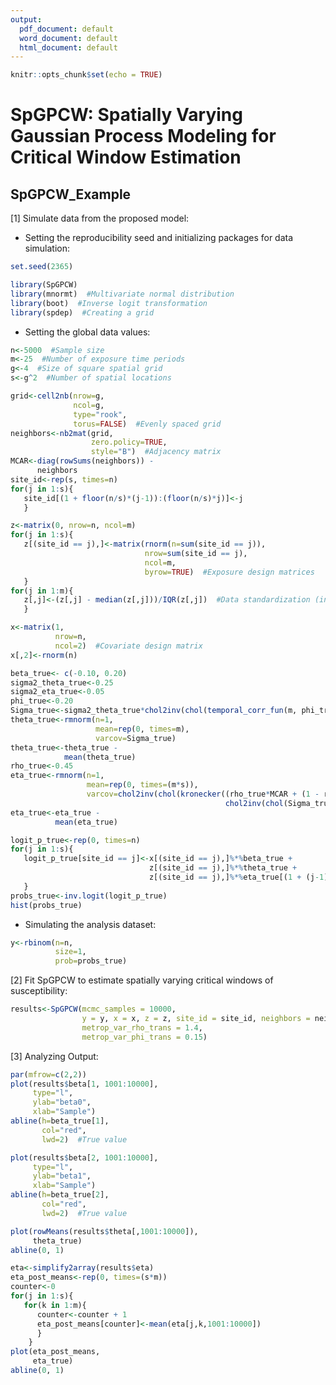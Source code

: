 ```yaml
---
output:
  pdf_document: default
  word_document: default
  html_document: default
---
```

```r
knitr::opts_chunk$set(echo = TRUE)
```
# SpGPCW: Spatially Varying Gaussian Process Modeling for Critical Window Estimation

## SpGPCW_Example

[1] Simulate data from the proposed model:

* Setting the reproducibility seed and initializing packages for data simulation: 
```r
set.seed(2365)

library(SpGPCW)
library(mnormt)  #Multivariate normal distribution
library(boot)  #Inverse logit transformation
library(spdep)  #Creating a grid
```

* Setting the global data values:
```r
n<-5000  #Sample size
m<-25  #Number of exposure time periods
g<-4  #Size of square spatial grid
s<-g^2  #Number of spatial locations

grid<-cell2nb(nrow=g, 
              ncol=g, 
              type="rook", 
              torus=FALSE)  #Evenly spaced grid
neighbors<-nb2mat(grid,
                  zero.policy=TRUE,
                  style="B")  #Adjacency matrix
MCAR<-diag(rowSums(neighbors)) - 
      neighbors
site_id<-rep(s, times=n)
for(j in 1:s){
   site_id[(1 + floor(n/s)*(j-1)):(floor(n/s)*j)]<-j
   }

z<-matrix(0, nrow=n, ncol=m)
for(j in 1:s){
   z[(site_id == j),]<-matrix(rnorm(n=sum(site_id == j)), 
                              nrow=sum(site_id == j), 
                              ncol=m,
                              byrow=TRUE)  #Exposure design matrices
   }
for(j in 1:m){
   z[,j]<-(z[,j] - median(z[,j]))/IQR(z[,j])  #Data standardization (interquartile range)
   }

x<-matrix(1, 
          nrow=n, 
          ncol=2)  #Covariate design matrix
x[,2]<-rnorm(n)

beta_true<- c(-0.10, 0.20)
sigma2_theta_true<-0.25
sigma2_eta_true<-0.05
phi_true<-0.20
Sigma_true<-sigma2_theta_true*chol2inv(chol(temporal_corr_fun(m, phi_true)[[1]]))
theta_true<-rmnorm(n=1, 
                   mean=rep(0, times=m), 
                   varcov=Sigma_true)
theta_true<-theta_true - 
            mean(theta_true)
rho_true<-0.45
eta_true<-rmnorm(n=1,
                 mean=rep(0, times=(m*s)),
                 varcov=chol2inv(chol(kronecker((rho_true*MCAR + (1 - rho_true)*diag(s)),
                                                chol2inv(chol(Sigma_true))))))
eta_true<-eta_true - 
          mean(eta_true)

logit_p_true<-rep(0, times=n)
for(j in 1:s){
   logit_p_true[site_id == j]<-x[(site_id == j),]%*%beta_true + 
                               z[(site_id == j),]%*%theta_true + 
                               z[(site_id == j),]%*%eta_true[(1 + (j-1)*m):(j*m)]
   }
probs_true<-inv.logit(logit_p_true)
hist(probs_true)
```

* Simulating the analysis dataset:
```r
y<-rbinom(n=n, 
          size=1, 
          prob=probs_true)
```

[2] Fit SpGPCW to estimate spatially varying critical windows of susceptibility:

```r
results<-SpGPCW(mcmc_samples = 10000,
                y = y, x = x, z = z, site_id = site_id, neighbors = neighbors,
                metrop_var_rho_trans = 1.4,
                metrop_var_phi_trans = 0.15)
```

[3]  Analyzing Output:

```r
par(mfrow=c(2,2))
plot(results$beta[1, 1001:10000], 
     type="l",
     ylab="beta0",
     xlab="Sample")
abline(h=beta_true[1],
       col="red",
       lwd=2)  #True value

plot(results$beta[2, 1001:10000], 
     type="l",
     ylab="beta1",
     xlab="Sample")
abline(h=beta_true[2],
       col="red",
       lwd=2)  #True value

plot(rowMeans(results$theta[,1001:10000]),
     theta_true)
abline(0, 1)

eta<-simplify2array(results$eta)
eta_post_means<-rep(0, times=(s*m))
counter<-0
for(j in 1:s){
   for(k in 1:m){
      counter<-counter + 1
      eta_post_means[counter]<-mean(eta[j,k,1001:10000])
      }
    }
plot(eta_post_means,
     eta_true)
abline(0, 1)
```